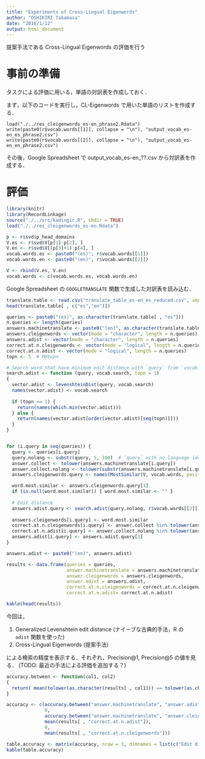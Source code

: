 ```yaml
---
title: "Experiments of Cross-Lingual Eigenwords"
author: "OSHIKIRI Takamasa"
date: "2016/1/12"
output: html_document
---
```


提案手法である Cross-Lingual Eigenwords の評価を行う

# 事前の準備
タスクによる評価に用いる，単語の対訳表を作成しておく．

まず，以下のコードを実行し，CL-Eigenwords で用いた単語のリストを作成する．

```
load("./../res_cleigenwords_es-en_phrase2.Rdata")
write(paste0(r$vocab.words[[1]], collapse = "\n"), "output_vocab_es-en_es_phrase2.csv")
write(paste0(r$vocab.words[[2]], collapse = "\n"), "output_vocab_es-en_en_phrase2.csv")
```

その後，Google Spreadsheet で output\_vocab\_es-en_??.csv から対訳表を作成する．

# 評価
```r
library(knitr)
library(RecordLinkage)
source("./../src/kadingir.R", chdir = TRUE)
load("./../res_cleigenwords_es-en.Rdata")
```

```r
p <- r$svd$p_head_domains
V.es <- r$svd$V[p[1]:p[2], ]
V.en <- r$svd$V[(p[3]+1):p[4], ]
vocab.words.es <- paste0("(es)", r$vocab.words[[1]])
vocab.words.en <- paste0("(en)", r$vocab.words[[2]])

V <- rbind(V.es, V.en)
vocab.words <- c(vocab.words.es, vocab.words.en)
```

Google Spreadsheet の `GOOGLETRANSLATE` 関数で生成した対訳表を読み込む．

```r
translate.table <- read.csv("translate_table_es-en_es_reduced.csv", sep = ",", as.is = TRUE)[1:3000, ]
head(translate.table[ , c("es","en")])
```


```r
queries <- paste0("(es)", as.character(translate.table[ , "es"]))
n.queries <- length(queries)
answers.machinetranslate <- paste0("(en)", as.character(translate.table[ , "en"]))
answers.cleigenwords <- vector(mode = "character", length = n.queries)
answers.adist <- vector(mode = "character", length = n.queries)
correct.at.n.cleigenwords <- vector(mode = "logical", length = n.queries)
correct.at.n.adist <- vector(mode = "logical", length = n.queries)
topn <- 5  # P@topn

# Search word that have minimum edit distance with `query` from `vocab.search`
search.adist <- function (query, vocab.search, topn = 1)
{
  vector.adist <- levenshteinDist(query, vocab.search)
  names(vector.adist) <- vocab.search
  
  if (topn == 1) {
    return(names(which.min(vector.adist)))
  } else {
    return(names(vector.adist[order(vector.adist)[seq(topn)]]))
  }
}


for (i.query in seq(queries)) {
  query <- queries[i.query]
  query.nolang <- substr(query, 5, 100)  # `query` with no language identifier
  answer.collect <- tolower(answers.machinetranslate[i.query])
  answer.collect.nolang <- tolower(substr(answers.machinetranslate[i.query], 5, 100))
  answers.cleigenwords.query <- names(MostSimilar(V, vocab.words, positive=c(query), distance = "cosine", language.search = "en", topn = topn))

  word.most.similar <- answers.cleigenwords.query[1]
  if (is.null(word.most.similar)) { word.most.similar <- "" }
  
  # Edit distance
  answers.adist.query <- search.adist(query.nolang, r$vocab.words[[2]], topn = 5)
  
  answers.cleigenwords[i.query] <- word.most.similar
  correct.at.n.cleigenwords[i.query] <- answer.collect %in% tolower(answers.cleigenwords.query)
  correct.at.n.adist[i.query] <- answer.collect.nolang %in% tolower(answers.adist.query)
  answers.adist[i.query] <- answers.adist.query[1]
}

answers.adist <- paste0("(en)", answers.adist)

results <- data.frame(queries = queries,
                      answer.machinetranslate = answers.machinetranslate,
                      answer.cleigenwords = answers.cleigenwords,
                      answer.adist = answers.adist,
                      correct.at.n.cleigenwords = correct.at.n.cleigenwords,
                      correct.at.n.adist= correct.at.n.adist)
```

```r
kable(head(results))
```

今回は，

1. Generalized Levenshtein edit distance (ナイーブな古典的手法，R の `adist` 関数を使った)
2. Cross-Lingual Eigenwords (提案手法)

による検索の精度を表示する．それぞれ，Precision\@1, Precision\@5 の値を見る．
(TODO: 最近の手法による評価を追加する？)

```r
accuracy.between <- function(col1, col2)
{
  return( mean(tolower(as.character(results[ , col1])) == tolower(as.character(results[ , col2]))) )
}

accuracy <- c(accuracy.between("answer.machinetranslate", "answer.adist"),
              0,
              accuracy.between("answer.machinetranslate", "answer.cleigenwords"),
              mean(results[ , "correct.at.n.adist"]),
              0,
              mean(results[ , "correct.at.n.cleigenwords"]))
```

```r
table.accuracy <- matrix(accuracy, nrow = 3, dimnames = list(c("Edit distance", "CL-LSA", "CL-Eigenwords"), c("@1", paste0("@", topn))))
kable(table.accuracy)
```
